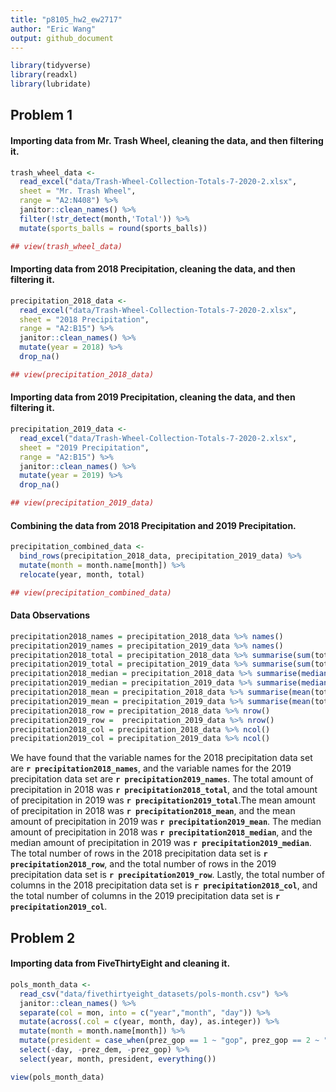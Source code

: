 ```yaml
---
title: "p8105_hw2_ew2717"
author: "Eric Wang"
output: github_document
---
```


```r

library(tidyverse)
library(readxl)
library(lubridate)

```

## Problem 1

#### Importing data from Mr. Trash Wheel, cleaning the data, and then filtering it.

```r

trash_wheel_data <-
  read_excel("data/Trash-Wheel-Collection-Totals-7-2020-2.xlsx",
  sheet = "Mr. Trash Wheel",
  range = "A2:N408") %>% 
  janitor::clean_names() %>% 
  filter(!str_detect(month,'Total')) %>% 
  mutate(sports_balls = round(sports_balls))

## view(trash_wheel_data)

```

#### Importing data from 2018 Precipitation, cleaning the data, and then filtering it.

```r

precipitation_2018_data <-
  read_excel("data/Trash-Wheel-Collection-Totals-7-2020-2.xlsx",
  sheet = "2018 Precipitation",
  range = "A2:B15") %>% 
  janitor::clean_names() %>% 
  mutate(year = 2018) %>% 
  drop_na()

## view(precipitation_2018_data)

```

#### Importing data from 2019 Precipitation, cleaning the data, and then filtering it.

```r

precipitation_2019_data <-
  read_excel("data/Trash-Wheel-Collection-Totals-7-2020-2.xlsx",
  sheet = "2019 Precipitation",
  range = "A2:B15") %>% 
  janitor::clean_names() %>% 
  mutate(year = 2019) %>% 
  drop_na()

## view(precipitation_2019_data)

```

#### Combining the data from 2018 Precipitation and 2019 Precipitation. 

```r

precipitation_combined_data <-
  bind_rows(precipitation_2018_data, precipitation_2019_data) %>% 
  mutate(month = month.name[month]) %>% 
  relocate(year, month, total)

## view(precipitation_combined_data)

```

#### Data Observations

```r

precipitation2018_names = precipitation_2018_data %>% names()
precipitation2019_names = precipitation_2019_data %>% names()
precipitation2018_total = precipitation_2018_data %>% summarise(sum(total))
precipitation2019_total = precipitation_2019_data %>% summarise(sum(total))
precipitation2018_median = precipitation_2018_data %>% summarise(median(total))
precipitation2019_median = precipitation_2019_data %>% summarise(median(total))
precipitation2018_mean = precipitation_2018_data %>% summarise(mean(total))
precipitation2019_mean = precipitation_2019_data %>% summarise(mean(total))
precipitation2018_row = precipitation_2018_data %>% nrow()
precipitation2019_row =  precipitation_2019_data %>% nrow()
precipitation2018_col = precipitation_2018_data %>% ncol()
precipitation2019_col = precipitation_2019_data %>% ncol()

```

We have found that the variable names for the 2018 precipitation data set are **`r precipitation2018_names`**, and the variable names for the 2019 precipitation data set are **`r precipitation2019_names`**. The total amount of precipitation in 2018 was **`r precipitation2018_total`**, and the total amount of precipitation in 2019 was **`r precipitation2019_total`**.The mean amount of precipitation in 2018 was **`r precipitation2018_mean`**, and the mean amount of precipitation in 2019 was **`r precipitation2019_mean`**. The median amount of precipitation in 2018 was **`r precipitation2018_median`**, and the median amount of precipitation in 2019 was **`r precipitation2019_median`**. The total number of rows in the 2018 precipitation data set is **`r precipitation2018_row`**, and the total number of rows in the 2019 precipitation data set is **`r precipitation2019_row`**. Lastly, the total number of columns in the 2018 precipitation data set is **`r precipitation2018_col`**, and the total number of columns in the 2019 precipitation data set is **`r precipitation2019_col`**.

## Problem 2

#### Importing data from FiveThirtyEight and cleaning it.

```r

pols_month_data <- 
  read_csv("data/fivethirtyeight_datasets/pols-month.csv") %>%
  janitor::clean_names() %>%
  separate(col = mon, into = c("year","month", "day")) %>% 
  mutate(across(.col = c(year, month, day), as.integer)) %>% 
  mutate(month = month.name[month]) %>% 
  mutate(president = case_when(prez_gop == 1 ~ "gop", prez_gop == 2 ~ "gop", prez_dem == 1 ~ "dem")) %>% 
  select(-day, -prez_dem, -prez_gop) %>% 
  select(year, month, president, everything())

view(pols_month_data)

```




